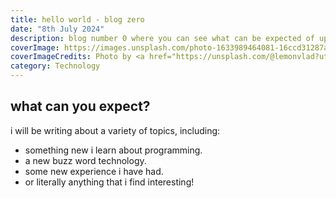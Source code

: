 ```yaml
---
title: hello world - blog zero
date: "8th July 2024"
description: blog number 0 where you can see what can be expected of upcoming blogs among a variety of topics
coverImage: https://images.unsplash.com/photo-1633989464081-16ccd31287a1?q=80&w=2071&auto=format&fit=crop&ixlib=rb-4.0.3&ixid=M3wxMjA3fDB8MHxwaG90by1wYWdlfHx8fGVufDB8fHx8fA%3D%3D
coverImageCredits: Photo by <a href="https://unsplash.com/@lemonvlad?utm_content=creditCopyText&utm_medium=referral&utm_source=unsplash">Vladislav Klapin</a> on <a href="https://unsplash.com/photos/a-person-holding-up-a-sign-that-says-hello-PVr9Gsj93Pc?utm_content=creditCopyText&utm_medium=referral&utm_source=unsplash">Unsplash</a>
category: Technology
---
```


## what can you expect?

i will be writing about a variety of topics, including:

- something new i learn about programming.
- a new buzz word technology.
- some new experience i have had.
- or literally anything that i find interesting!
